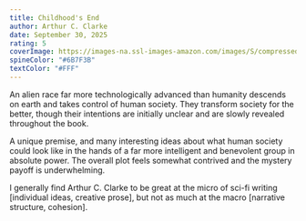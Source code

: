 ```yaml
---
title: Childhood's End
author: Arthur C. Clarke
date: September 30, 2025
rating: 5
coverImage: https://images-na.ssl-images-amazon.com/images/S/compressed.photo.goodreads.com/books/1664330411i/448391.jpg
spineColor: "#6B7F3B"
textColor: "#FFF"
---
```


An alien race far more technologically advanced than humanity descends on earth and takes control of human society. They transform society for the better, though their intentions are initially unclear and are slowly revealed throughout the book.

A unique premise, and many interesting ideas about what human society could look like in the hands of a far more intelligent and benevolent group in absolute power. The overall plot feels somewhat contrived and the mystery payoff is underwhelming.

I generally find Arthur C. Clarke to be great at the micro of sci-fi writing [individual ideas, creative prose], but not as much at the macro [narrative structure, cohesion].
